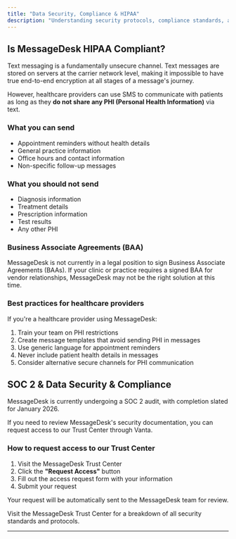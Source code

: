 ```yaml
---
title: "Data Security, Compliance & HIPAA"
description: "Understanding security protocols, compliance standards, and HIPAA."
---
```


## Is MessageDesk HIPAA Compliant?

Text messaging is a fundamentally unsecure channel. Text messages are stored on servers at the carrier network level, making it impossible to have true end-to-end encryption at all stages of a message's journey.

However, healthcare providers can use SMS to communicate with patients as long as they **do not share any PHI (Personal Health Information)** via text.

### What you can send

- Appointment reminders without health details
- General practice information
- Office hours and contact information
- Non-specific follow-up messages

### What you should not send

- Diagnosis information
- Treatment details
- Prescription information
- Test results
- Any other PHI

### Business Associate Agreements (BAA)

MessageDesk is not currently in a legal position to sign Business Associate Agreements (BAAs). If your clinic or practice requires a signed BAA for vendor relationships, MessageDesk may not be the right solution at this time.

### Best practices for healthcare providers

If you're a healthcare provider using MessageDesk:

1. Train your team on PHI restrictions
2. Create message templates that avoid sending PHI in messages
3. Use generic language for appointment reminders
4. Never include patient health details in messages
5. Consider alternative secure channels for PHI communication

## 

## SOC 2 & Data Security & Compliance

MessageDesk is currently undergoing a SOC 2 audit, with completion slated for January 2026.

If you need to review MessageDesk's security documentation, you can request access to our Trust Center through Vanta.

### How to request access to our Trust Center

1. Visit the MessageDesk Trust Center
2. Click the **"Request Access"** button
3. Fill out the access request form with your information
4. Submit your request

Your request will be automatically sent to the MessageDesk team for review.

<Card title="Trust Center" icon="lock" iconType="regular" href="https://security.messagedesk.com/">
  Visit the MessageDesk Trust Center for a breakdown of all security standards and protocols.
</Card>

---